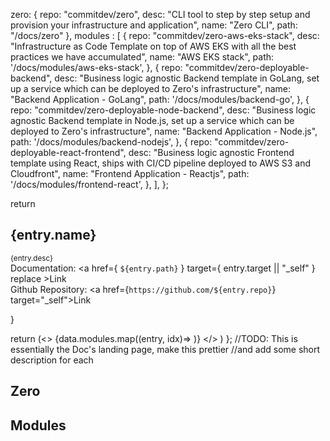   zero: {
    repo: "commitdev/zero",
    desc: "CLI tool to step by step setup and provision your infrastructure and application",
    name: "Zero CLI",
    path: "/docs/zero"
  },
  modules : [
    {
      repo: "commitdev/zero-aws-eks-stack",
      desc: "Infrastructure as Code Template on top of AWS EKS with all the best practices we have accumulated",
      name: "AWS EKS stack",
      path: '/docs/modules/aws-eks-stack',
    },
    {
      repo: "commitdev/zero-deployable-backend",
      desc: "Business logic agnostic Backend template in GoLang, set up a service which can be deployed to Zero's infrastructure",
      name: "Backend Application - GoLang",
      path: '/docs/modules/backend-go',
    },
    {
      repo: "commitdev/zero-deployable-node-backend",
      desc: "Business logic agnostic Backend template in Node.js, set up a service which can be deployed to Zero's infrastructure",
      name: "Backend Application - Node.js",
      path: '/docs/modules/backend-nodejs',
    },
    {
      repo: "commitdev/zero-deployable-react-frontend",
      desc: "Business logic agnostic Frontend template using React, ships with CI/CD pipeline deployed to AWS S3 and Cloudfront",
      name: "Frontend Application - Reactjs",
      path: '/docs/modules/frontend-react',
    },
  ],
};

  return <div className="toc-item">
    <h2>{entry.name}</h2>
    <sub>{entry.desc}</sub>
    <div>
      <span>Documentation: </span>
      <a
        href={ `${entry.path}` }
        target={ entry.target || "_self" }
        replace
      >Link</a>
    </div>
    <div>
      <span>Github Repository: </span>
      <a href={`https://github.com/${entry.repo}`} target="_self">Link</a>
    </div>
</div>
}

  return (<>
    {data.modules.map((entry, idx)=> <Entry key={idx} entry={entry} />)}
  </>
  )
};
//TODO: This is essentially the Doc's landing page, make this prettier
//and add some short description for each

<div className="docs-main-toc">

  ## Zero

  <Entry entry={data.zero} />

  ## Modules

  <Modules />
</div>
